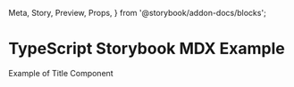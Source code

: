   Meta,
  Story,
  Preview,
  Props,
} from '@storybook/addon-docs/blocks';

<Meta title="examples/Title" component={Title} />

# TypeScript Storybook MDX Example

Example of Title Component

<Props of={Title} />

<Preview>
  <Story name="title">
    <Title>Hello World</Title>
  </Story>
</Preview>
